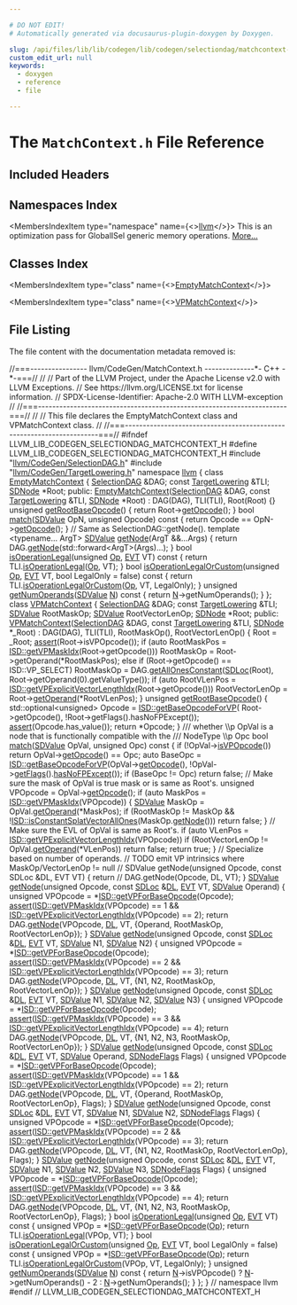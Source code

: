 ```yaml
---

# DO NOT EDIT!
# Automatically generated via docusaurus-plugin-doxygen by Doxygen.

slug: /api/files/lib/lib/codegen/lib/codegen/selectiondag/matchcontext-h
custom_edit_url: null
keywords:
  - doxygen
  - reference
  - file

---
```





# The `MatchContext.h` File Reference

<DoxygenPage pluginConfig={pluginConfig}>



## Included Headers

<IncludesList>
<IncludesListItem
  filePath="llvm/CodeGen/SelectionDAG.h"
  permalink="/docs/api/files/include/include/llvm/include/llvm/codegen/selectiondag-h"
  isLocal="true" />
<IncludesListItem
  filePath="llvm/CodeGen/TargetLowering.h"
  permalink="/docs/api/files/include/include/llvm/include/llvm/codegen/targetlowering-h"
  isLocal="true" />
</IncludesList>

## Namespaces Index

<MembersIndex>

<MembersIndexItem
  type="namespace"
  name={<><a href="/docs/api/namespaces/llvm">llvm</a></>}>
This is an optimization pass for GlobalISel generic memory operations. <a href="/docs/api/namespaces/llvm/#details">More...</a>
</MembersIndexItem>

</MembersIndex>

## Classes Index

<MembersIndex>

<MembersIndexItem
  type="class"
  name={<><a href="/docs/api/classes/llvm/emptymatchcontext">EmptyMatchContext</a></>}>
</MembersIndexItem>

<MembersIndexItem
  type="class"
  name={<><a href="/docs/api/classes/llvm/vpmatchcontext">VPMatchContext</a></>}>
</MembersIndexItem>

</MembersIndex>


## File Listing

The file content with the documentation metadata removed is:

<ProgramListing>

<Link id="l00001" /><CodeLine lineNumber="1"><span class="doxyHighlightComment">//===---------------- llvm/CodeGen/MatchContext.h  --------------&#42;- C++ -&#42;-===//</span></CodeLine>
<Link id="l00002" /><CodeLine lineNumber="2"><span class="doxyHighlightComment">//</span></CodeLine>
<Link id="l00003" /><CodeLine lineNumber="3"><span class="doxyHighlightComment">// Part of the LLVM Project, under the Apache License v2.0 with LLVM Exceptions.</span></CodeLine>
<Link id="l00004" /><CodeLine lineNumber="4"><span class="doxyHighlightComment">// See https://llvm.org/LICENSE.txt for license information.</span></CodeLine>
<Link id="l00005" /><CodeLine lineNumber="5"><span class="doxyHighlightComment">// SPDX-License-Identifier: Apache-2.0 WITH LLVM-exception</span></CodeLine>
<Link id="l00006" /><CodeLine lineNumber="6"><span class="doxyHighlightComment">//</span></CodeLine>
<Link id="l00007" /><CodeLine lineNumber="7"><span class="doxyHighlightComment">//===----------------------------------------------------------------------===//</span></CodeLine>
<Link id="l00008" /><CodeLine lineNumber="8"><span class="doxyHighlightComment">//</span></CodeLine>
<Link id="l00009" /><CodeLine lineNumber="9"><span class="doxyHighlightComment">// This file declares the EmptyMatchContext class and VPMatchContext class.</span></CodeLine>
<Link id="l00010" /><CodeLine lineNumber="10"><span class="doxyHighlightComment">//</span></CodeLine>
<Link id="l00011" /><CodeLine lineNumber="11"><span class="doxyHighlightComment">//===----------------------------------------------------------------------===//</span></CodeLine>
<Link id="l00012" /><CodeLine lineNumber="12"></CodeLine>
<Link id="l00013" /><CodeLine lineNumber="13"><span class="doxyHighlightPreprocessor">#ifndef LLVM&#95;LIB&#95;CODEGEN&#95;SELECTIONDAG&#95;MATCHCONTEXT&#95;H</span></CodeLine>
<Link id="l00014" /><CodeLine lineNumber="14"><span class="doxyHighlightPreprocessor">#define LLVM&#95;LIB&#95;CODEGEN&#95;SELECTIONDAG&#95;MATCHCONTEXT&#95;H</span></CodeLine>
<Link id="l00015" /><CodeLine lineNumber="15"></CodeLine>
<Link id="l00016" /><CodeLine lineNumber="16"><span class="doxyHighlightPreprocessor">#include &quot;<a href="/docs/api/files/include/include/llvm/include/llvm/codegen/selectiondag-h">llvm/CodeGen/SelectionDAG.h</a>&quot;</span></CodeLine>
<Link id="l00017" /><CodeLine lineNumber="17"><span class="doxyHighlightPreprocessor">#include &quot;<a href="/docs/api/files/include/include/llvm/include/llvm/codegen/targetlowering-h">llvm/CodeGen/TargetLowering.h</a>&quot;</span></CodeLine>
<Link id="l00018" /><CodeLine lineNumber="18"></CodeLine>
<Link id="l00019" /><CodeLine lineNumber="19"><span class="doxyHighlightKeyword">namespace </span><span class="doxyHighlight"><a href="/docs/api/namespaces/llvm">llvm</a> &#123;</span></CodeLine>
<Link id="l00020" /><CodeLine lineNumber="20"></CodeLine>
<Link id="l00021" /><CodeLine lineNumber="21" lineLink="/docs/api/classes/llvm/emptymatchcontext"><span class="doxyHighlightKeyword">class </span><span class="doxyHighlight"><a href="/docs/api/classes/llvm/emptymatchcontext/#a6dacbcc963d567d97544ff59b14a2a57">EmptyMatchContext</a> &#123;</span></CodeLine>
<Link id="l00022" /><CodeLine lineNumber="22"><span class="doxyHighlight">  <a href="/docs/api/classes/llvm/selectiondag">SelectionDAG</a> &amp;DAG;</span></CodeLine>
<Link id="l00023" /><CodeLine lineNumber="23"><span class="doxyHighlight">  </span><span class="doxyHighlightKeyword">const</span><span class="doxyHighlight"> <a href="/docs/api/classes/llvm/targetlowering">TargetLowering</a> &amp;TLI;</span></CodeLine>
<Link id="l00024" /><CodeLine lineNumber="24"><span class="doxyHighlight">  <a href="/docs/api/classes/llvm/sdnode">SDNode</a> &#42;Root;</span></CodeLine>
<Link id="l00025" /><CodeLine lineNumber="25"></CodeLine>
<Link id="l00026" /><CodeLine lineNumber="26"><span class="doxyHighlightKeyword">public</span><span class="doxyHighlight">:</span></CodeLine>
<Link id="l00027" /><CodeLine lineNumber="27" lineLink="/docs/api/classes/llvm/emptymatchcontext/#a6dacbcc963d567d97544ff59b14a2a57"><span class="doxyHighlight">  <a href="/docs/api/classes/llvm/emptymatchcontext/#a6dacbcc963d567d97544ff59b14a2a57">EmptyMatchContext</a>(<a href="/docs/api/classes/llvm/selectiondag">SelectionDAG</a> &amp;DAG, </span><span class="doxyHighlightKeyword">const</span><span class="doxyHighlight"> <a href="/docs/api/classes/llvm/targetlowering">TargetLowering</a> &amp;TLI, <a href="/docs/api/classes/llvm/sdnode">SDNode</a> &#42;Root)</span></CodeLine>
<Link id="l00028" /><CodeLine lineNumber="28"><span class="doxyHighlight">      : DAG(DAG), TLI(TLI), Root(Root) &#123;&#125;</span></CodeLine>
<Link id="l00029" /><CodeLine lineNumber="29"></CodeLine>
<Link id="l00030" /><CodeLine lineNumber="30" lineLink="/docs/api/classes/llvm/emptymatchcontext/#a80bf29753627b7c12416ed742d15e103"><span class="doxyHighlight">  </span><span class="doxyHighlightKeywordType">unsigned</span><span class="doxyHighlight"> <a href="/docs/api/classes/llvm/emptymatchcontext/#a80bf29753627b7c12416ed742d15e103">getRootBaseOpcode</a>() &#123; </span><span class="doxyHighlightKeywordFlow">return</span><span class="doxyHighlight"> Root-&gt;<a href="/docs/api/classes/llvm/sdnode/#a23f2f5947fc429aff1270651c6d019ea">getOpcode</a>(); &#125;</span></CodeLine>
<Link id="l00031" /><CodeLine lineNumber="31" lineLink="/docs/api/classes/llvm/emptymatchcontext/#a57a490617c60e8a5afc9fab788a0bb19"><span class="doxyHighlight">  </span><span class="doxyHighlightKeywordType">bool</span><span class="doxyHighlight"> <a href="/docs/api/classes/llvm/emptymatchcontext/#a57a490617c60e8a5afc9fab788a0bb19">match</a>(<a href="/docs/api/classes/llvm/sdvalue">SDValue</a> OpN, </span><span class="doxyHighlightKeywordType">unsigned</span><span class="doxyHighlight"> Opcode)</span><span class="doxyHighlightKeyword"> const </span><span class="doxyHighlight">&#123;</span></CodeLine>
<Link id="l00032" /><CodeLine lineNumber="32"><span class="doxyHighlight">    </span><span class="doxyHighlightKeywordFlow">return</span><span class="doxyHighlight"> Opcode == OpN-&gt;<a href="/docs/api/classes/llvm/sdnode/#a23f2f5947fc429aff1270651c6d019ea">getOpcode</a>();</span></CodeLine>
<Link id="l00033" /><CodeLine lineNumber="33"><span class="doxyHighlight">  &#125;</span></CodeLine>
<Link id="l00034" /><CodeLine lineNumber="34"></CodeLine>
<Link id="l00035" /><CodeLine lineNumber="35"><span class="doxyHighlight">  </span><span class="doxyHighlightComment">// Same as SelectionDAG::getNode().</span></CodeLine>
<Link id="l00036" /><CodeLine lineNumber="36" lineLink="/docs/api/classes/llvm/emptymatchcontext/#ae9efbbb6821c9ec9bce169853f80e0bb"><span class="doxyHighlight">  </span><span class="doxyHighlightKeyword">template</span><span class="doxyHighlight"> &lt;</span><span class="doxyHighlightKeyword">typename</span><span class="doxyHighlight">... ArgT&gt; <a href="/docs/api/classes/llvm/sdvalue">SDValue</a> <a href="/docs/api/classes/llvm/emptymatchcontext/#ae9efbbb6821c9ec9bce169853f80e0bb">getNode</a>(ArgT &amp;&amp;...Args) &#123;</span></CodeLine>
<Link id="l00037" /><CodeLine lineNumber="37"><span class="doxyHighlight">    </span><span class="doxyHighlightKeywordFlow">return</span><span class="doxyHighlight"> DAG.<a href="/docs/api/classes/llvm/selectiondag/#abad5b17501ce8972fb04a149611e7177">getNode</a>(std::forward&lt;ArgT&gt;(Args)...);</span></CodeLine>
<Link id="l00038" /><CodeLine lineNumber="38"><span class="doxyHighlight">  &#125;</span></CodeLine>
<Link id="l00039" /><CodeLine lineNumber="39"></CodeLine>
<Link id="l00040" /><CodeLine lineNumber="40" lineLink="/docs/api/classes/llvm/emptymatchcontext/#aa37a9dac5a5ee297dff8ef31a3dd7cfb"><span class="doxyHighlight">  </span><span class="doxyHighlightKeywordType">bool</span><span class="doxyHighlight"> <a href="/docs/api/classes/llvm/emptymatchcontext/#aa37a9dac5a5ee297dff8ef31a3dd7cfb">isOperationLegal</a>(</span><span class="doxyHighlightKeywordType">unsigned</span><span class="doxyHighlight"> <a href="/docs/api/namespaces/llvm/#ab471937b9a227e70c7fe8bd9604014d6">Op</a>, <a href="/docs/api/structs/llvm/evt">EVT</a> VT)</span><span class="doxyHighlightKeyword"> const </span><span class="doxyHighlight">&#123;</span></CodeLine>
<Link id="l00041" /><CodeLine lineNumber="41"><span class="doxyHighlight">    </span><span class="doxyHighlightKeywordFlow">return</span><span class="doxyHighlight"> TLI.<a href="/docs/api/classes/llvm/targetloweringbase/#a9245ed740fe76aaad3e5b0650da21c98">isOperationLegal</a>(<a href="/docs/api/namespaces/llvm/#ab471937b9a227e70c7fe8bd9604014d6">Op</a>, VT);</span></CodeLine>
<Link id="l00042" /><CodeLine lineNumber="42"><span class="doxyHighlight">  &#125;</span></CodeLine>
<Link id="l00043" /><CodeLine lineNumber="43"></CodeLine>
<Link id="l00044" /><CodeLine lineNumber="44" lineLink="/docs/api/classes/llvm/emptymatchcontext/#a58cb343b12f36746fe20cd41795db6b4"><span class="doxyHighlight">  </span><span class="doxyHighlightKeywordType">bool</span><span class="doxyHighlight"> <a href="/docs/api/classes/llvm/emptymatchcontext/#a58cb343b12f36746fe20cd41795db6b4">isOperationLegalOrCustom</a>(</span><span class="doxyHighlightKeywordType">unsigned</span><span class="doxyHighlight"> <a href="/docs/api/namespaces/llvm/#ab471937b9a227e70c7fe8bd9604014d6">Op</a>, <a href="/docs/api/structs/llvm/evt">EVT</a> VT,</span></CodeLine>
<Link id="l00045" /><CodeLine lineNumber="45"><span class="doxyHighlight">                                </span><span class="doxyHighlightKeywordType">bool</span><span class="doxyHighlight"> LegalOnly = </span><span class="doxyHighlightKeyword">false</span><span class="doxyHighlight">)</span><span class="doxyHighlightKeyword"> const </span><span class="doxyHighlight">&#123;</span></CodeLine>
<Link id="l00046" /><CodeLine lineNumber="46"><span class="doxyHighlight">    </span><span class="doxyHighlightKeywordFlow">return</span><span class="doxyHighlight"> TLI.<a href="/docs/api/classes/llvm/targetloweringbase/#aa93fbbc66d52a51d178af8ac4398ec05">isOperationLegalOrCustom</a>(<a href="/docs/api/namespaces/llvm/#ab471937b9a227e70c7fe8bd9604014d6">Op</a>, VT, LegalOnly);</span></CodeLine>
<Link id="l00047" /><CodeLine lineNumber="47"><span class="doxyHighlight">  &#125;</span></CodeLine>
<Link id="l00048" /><CodeLine lineNumber="48"></CodeLine>
<Link id="l00049" /><CodeLine lineNumber="49" lineLink="/docs/api/classes/llvm/emptymatchcontext/#a67dc70f91a2b8798e031073b8124cbe9"><span class="doxyHighlight">  </span><span class="doxyHighlightKeywordType">unsigned</span><span class="doxyHighlight"> <a href="/docs/api/classes/llvm/emptymatchcontext/#a67dc70f91a2b8798e031073b8124cbe9">getNumOperands</a>(<a href="/docs/api/classes/llvm/sdvalue">SDValue</a> <a href="/docs/api/files/lib/lib/support/regcomp-c/#a0240ac851181b84ac374872dc5434ee4">N</a>)</span><span class="doxyHighlightKeyword"> const </span><span class="doxyHighlight">&#123; </span><span class="doxyHighlightKeywordFlow">return</span><span class="doxyHighlight"> <a href="/docs/api/files/lib/lib/support/regcomp-c/#a0240ac851181b84ac374872dc5434ee4">N</a>-&gt;getNumOperands(); &#125;</span></CodeLine>
<Link id="l00050" /><CodeLine lineNumber="50"><span class="doxyHighlight">&#125;;</span></CodeLine>
<Link id="l00051" /><CodeLine lineNumber="51"></CodeLine>
<Link id="l00052" /><CodeLine lineNumber="52" lineLink="/docs/api/classes/llvm/vpmatchcontext"><span class="doxyHighlightKeyword">class </span><span class="doxyHighlight"><a href="/docs/api/classes/llvm/vpmatchcontext/#ac0cb159579a66c9f3b71d54e75411254">VPMatchContext</a> &#123;</span></CodeLine>
<Link id="l00053" /><CodeLine lineNumber="53"><span class="doxyHighlight">  <a href="/docs/api/classes/llvm/selectiondag">SelectionDAG</a> &amp;DAG;</span></CodeLine>
<Link id="l00054" /><CodeLine lineNumber="54"><span class="doxyHighlight">  </span><span class="doxyHighlightKeyword">const</span><span class="doxyHighlight"> <a href="/docs/api/classes/llvm/targetlowering">TargetLowering</a> &amp;TLI;</span></CodeLine>
<Link id="l00055" /><CodeLine lineNumber="55"><span class="doxyHighlight">  <a href="/docs/api/classes/llvm/sdvalue">SDValue</a> RootMaskOp;</span></CodeLine>
<Link id="l00056" /><CodeLine lineNumber="56"><span class="doxyHighlight">  <a href="/docs/api/classes/llvm/sdvalue">SDValue</a> RootVectorLenOp;</span></CodeLine>
<Link id="l00057" /><CodeLine lineNumber="57"><span class="doxyHighlight">  <a href="/docs/api/classes/llvm/sdnode">SDNode</a> &#42;Root;</span></CodeLine>
<Link id="l00058" /><CodeLine lineNumber="58"></CodeLine>
<Link id="l00059" /><CodeLine lineNumber="59"><span class="doxyHighlightKeyword">public</span><span class="doxyHighlight">:</span></CodeLine>
<Link id="l00060" /><CodeLine lineNumber="60" lineLink="/docs/api/classes/llvm/vpmatchcontext/#ac0cb159579a66c9f3b71d54e75411254"><span class="doxyHighlight">  <a href="/docs/api/classes/llvm/vpmatchcontext/#ac0cb159579a66c9f3b71d54e75411254">VPMatchContext</a>(<a href="/docs/api/classes/llvm/selectiondag">SelectionDAG</a> &amp;DAG, </span><span class="doxyHighlightKeyword">const</span><span class="doxyHighlight"> <a href="/docs/api/classes/llvm/targetlowering">TargetLowering</a> &amp;TLI, <a href="/docs/api/classes/llvm/sdnode">SDNode</a> &#42;&#95;Root)</span></CodeLine>
<Link id="l00061" /><CodeLine lineNumber="61"><span class="doxyHighlight">      : DAG(DAG), TLI(TLI), RootMaskOp(), RootVectorLenOp() &#123;</span></CodeLine>
<Link id="l00062" /><CodeLine lineNumber="62"><span class="doxyHighlight">    Root = &#95;Root;</span></CodeLine>
<Link id="l00063" /><CodeLine lineNumber="63"><span class="doxyHighlight">    <a href="/docs/api/files/lib/lib/target/lib/target/amdgpu/silowercontrolflow-cpp/#a4868c5d81c5ccc98c47aeab6244346a0">assert</a>(Root-&gt;isVPOpcode());</span></CodeLine>
<Link id="l00064" /><CodeLine lineNumber="64"><span class="doxyHighlight">    </span><span class="doxyHighlightKeywordFlow">if</span><span class="doxyHighlight"> (</span><span class="doxyHighlightKeyword">auto</span><span class="doxyHighlight"> RootMaskPos = <a href="/docs/api/namespaces/llvm/isd/#a7437e83b31f58ab47107029f63bd70b0">ISD::getVPMaskIdx</a>(Root-&gt;getOpcode()))</span></CodeLine>
<Link id="l00065" /><CodeLine lineNumber="65"><span class="doxyHighlight">      RootMaskOp = Root-&gt;getOperand(&#42;RootMaskPos);</span></CodeLine>
<Link id="l00066" /><CodeLine lineNumber="66"><span class="doxyHighlight">    </span><span class="doxyHighlightKeywordFlow">else</span><span class="doxyHighlight"> </span><span class="doxyHighlightKeywordFlow">if</span><span class="doxyHighlight"> (Root-&gt;getOpcode() == ISD::VP&#95;SELECT)</span></CodeLine>
<Link id="l00067" /><CodeLine lineNumber="67"><span class="doxyHighlight">      RootMaskOp = DAG.<a href="/docs/api/classes/llvm/selectiondag/#a1b134112bb3b8986d8082832a16eab6f">getAllOnesConstant</a>(<a href="/docs/api/classes/llvm/sdloc">SDLoc</a>(Root),</span></CodeLine>
<Link id="l00068" /><CodeLine lineNumber="68"><span class="doxyHighlight">                                          Root-&gt;getOperand(0).getValueType());</span></CodeLine>
<Link id="l00069" /><CodeLine lineNumber="69"></CodeLine>
<Link id="l00070" /><CodeLine lineNumber="70"><span class="doxyHighlight">    </span><span class="doxyHighlightKeywordFlow">if</span><span class="doxyHighlight"> (</span><span class="doxyHighlightKeyword">auto</span><span class="doxyHighlight"> RootVLenPos = <a href="/docs/api/namespaces/llvm/isd/#a8d086c45b7e89dc21157d97b9fc150a5">ISD::getVPExplicitVectorLengthIdx</a>(Root-&gt;getOpcode()))</span></CodeLine>
<Link id="l00071" /><CodeLine lineNumber="71"><span class="doxyHighlight">      RootVectorLenOp = Root-&gt;<a href="/docs/api/classes/llvm/sdnode/#a8388f666d6e735f35837ad03ed1f7a7a">getOperand</a>(&#42;RootVLenPos);</span></CodeLine>
<Link id="l00072" /><CodeLine lineNumber="72"><span class="doxyHighlight">  &#125;</span></CodeLine>
<Link id="l00073" /><CodeLine lineNumber="73"></CodeLine>
<Link id="l00074" /><CodeLine lineNumber="74" lineLink="/docs/api/classes/llvm/vpmatchcontext/#aa6d0d760dd7360d7039c76c59f96000e"><span class="doxyHighlight">  </span><span class="doxyHighlightKeywordType">unsigned</span><span class="doxyHighlight"> <a href="/docs/api/classes/llvm/vpmatchcontext/#aa6d0d760dd7360d7039c76c59f96000e">getRootBaseOpcode</a>() &#123;</span></CodeLine>
<Link id="l00075" /><CodeLine lineNumber="75"><span class="doxyHighlight">    std::optional&lt;unsigned&gt; Opcode = <a href="/docs/api/namespaces/llvm/isd/#a67022d78a6d8ee4377558da9ff259b8b">ISD::getBaseOpcodeForVP</a>(</span></CodeLine>
<Link id="l00076" /><CodeLine lineNumber="76"><span class="doxyHighlight">        Root-&gt;getOpcode(), !Root-&gt;getFlags().hasNoFPExcept());</span></CodeLine>
<Link id="l00077" /><CodeLine lineNumber="77"><span class="doxyHighlight">    <a href="/docs/api/files/lib/lib/target/lib/target/amdgpu/silowercontrolflow-cpp/#a4868c5d81c5ccc98c47aeab6244346a0">assert</a>(Opcode.has&#95;value());</span></CodeLine>
<Link id="l00078" /><CodeLine lineNumber="78"><span class="doxyHighlight">    </span><span class="doxyHighlightKeywordFlow">return</span><span class="doxyHighlight"> &#42;Opcode;</span></CodeLine>
<Link id="l00079" /><CodeLine lineNumber="79"><span class="doxyHighlight">  &#125;</span></CodeLine>
<Link id="l00080" /><CodeLine lineNumber="80"></CodeLine>
<Link id="l00081" /><CodeLine lineNumber="81"><span class="doxyHighlightComment">  /// whether \\p OpVal is a node that is functionally compatible with the</span></CodeLine>
<Link id="l00082" /><CodeLine lineNumber="82"><span class="doxyHighlightComment">  /// NodeType \\p Opc</span></CodeLine>
<Link id="l00083" /><CodeLine lineNumber="83" lineLink="/docs/api/classes/llvm/vpmatchcontext/#aa5e728389b60e4210dc8e60dc114ee56"><span class="doxyHighlight">  </span><span class="doxyHighlightKeywordType">bool</span><span class="doxyHighlight"> <a href="/docs/api/classes/llvm/vpmatchcontext/#aa5e728389b60e4210dc8e60dc114ee56">match</a>(<a href="/docs/api/classes/llvm/sdvalue">SDValue</a> OpVal, </span><span class="doxyHighlightKeywordType">unsigned</span><span class="doxyHighlight"> Opc)</span><span class="doxyHighlightKeyword"> const </span><span class="doxyHighlight">&#123;</span></CodeLine>
<Link id="l00084" /><CodeLine lineNumber="84"><span class="doxyHighlight">    </span><span class="doxyHighlightKeywordFlow">if</span><span class="doxyHighlight"> (!OpVal-&gt;<a href="/docs/api/classes/llvm/sdnode/#ad85183a1e40f2a1dc0840c22484b8eec">isVPOpcode</a>())</span></CodeLine>
<Link id="l00085" /><CodeLine lineNumber="85"><span class="doxyHighlight">      </span><span class="doxyHighlightKeywordFlow">return</span><span class="doxyHighlight"> OpVal-&gt;<a href="/docs/api/classes/llvm/sdnode/#a23f2f5947fc429aff1270651c6d019ea">getOpcode</a>() == Opc;</span></CodeLine>
<Link id="l00086" /><CodeLine lineNumber="86"></CodeLine>
<Link id="l00087" /><CodeLine lineNumber="87"><span class="doxyHighlight">    </span><span class="doxyHighlightKeyword">auto</span><span class="doxyHighlight"> BaseOpc = <a href="/docs/api/namespaces/llvm/isd/#a67022d78a6d8ee4377558da9ff259b8b">ISD::getBaseOpcodeForVP</a>(OpVal-&gt;<a href="/docs/api/classes/llvm/sdnode/#a23f2f5947fc429aff1270651c6d019ea">getOpcode</a>(),</span></CodeLine>
<Link id="l00088" /><CodeLine lineNumber="88"><span class="doxyHighlight">                                           !OpVal-&gt;<a href="/docs/api/classes/llvm/sdnode/#a5023bb0687db0b35d3b2d19327217ce5">getFlags</a>().<a href="/docs/api/structs/llvm/sdnodeflags/#a553009edbcae99399c3064fad5128464">hasNoFPExcept</a>());</span></CodeLine>
<Link id="l00089" /><CodeLine lineNumber="89"><span class="doxyHighlight">    </span><span class="doxyHighlightKeywordFlow">if</span><span class="doxyHighlight"> (BaseOpc != Opc)</span></CodeLine>
<Link id="l00090" /><CodeLine lineNumber="90"><span class="doxyHighlight">      </span><span class="doxyHighlightKeywordFlow">return</span><span class="doxyHighlight"> </span><span class="doxyHighlightKeyword">false</span><span class="doxyHighlight">;</span></CodeLine>
<Link id="l00091" /><CodeLine lineNumber="91"></CodeLine>
<Link id="l00092" /><CodeLine lineNumber="92"><span class="doxyHighlight">    </span><span class="doxyHighlightComment">// Make sure the mask of OpVal is true mask or is same as Root&#39;s.</span></CodeLine>
<Link id="l00093" /><CodeLine lineNumber="93"><span class="doxyHighlight">    </span><span class="doxyHighlightKeywordType">unsigned</span><span class="doxyHighlight"> VPOpcode = OpVal-&gt;<a href="/docs/api/classes/llvm/sdnode/#a23f2f5947fc429aff1270651c6d019ea">getOpcode</a>();</span></CodeLine>
<Link id="l00094" /><CodeLine lineNumber="94"><span class="doxyHighlight">    </span><span class="doxyHighlightKeywordFlow">if</span><span class="doxyHighlight"> (</span><span class="doxyHighlightKeyword">auto</span><span class="doxyHighlight"> MaskPos = <a href="/docs/api/namespaces/llvm/isd/#a7437e83b31f58ab47107029f63bd70b0">ISD::getVPMaskIdx</a>(VPOpcode)) &#123;</span></CodeLine>
<Link id="l00095" /><CodeLine lineNumber="95"><span class="doxyHighlight">      <a href="/docs/api/classes/llvm/sdvalue">SDValue</a> MaskOp = OpVal.<a href="/docs/api/classes/llvm/sdvalue/#a977e54da724d62e7b08e2ad69723731e">getOperand</a>(&#42;MaskPos);</span></CodeLine>
<Link id="l00096" /><CodeLine lineNumber="96"><span class="doxyHighlight">      </span><span class="doxyHighlightKeywordFlow">if</span><span class="doxyHighlight"> (RootMaskOp != MaskOp &amp;&amp;</span></CodeLine>
<Link id="l00097" /><CodeLine lineNumber="97"><span class="doxyHighlight">          !<a href="/docs/api/namespaces/llvm/isd/#a08b1839785665aed1d6e91dd72764713">ISD::isConstantSplatVectorAllOnes</a>(MaskOp.<a href="/docs/api/classes/llvm/sdvalue/#a2b08aa629a6326d1a0444ee6d477c39d">getNode</a>()))</span></CodeLine>
<Link id="l00098" /><CodeLine lineNumber="98"><span class="doxyHighlight">        </span><span class="doxyHighlightKeywordFlow">return</span><span class="doxyHighlight"> </span><span class="doxyHighlightKeyword">false</span><span class="doxyHighlight">;</span></CodeLine>
<Link id="l00099" /><CodeLine lineNumber="99"><span class="doxyHighlight">    &#125;</span></CodeLine>
<Link id="l00100" /><CodeLine lineNumber="100"></CodeLine>
<Link id="l00101" /><CodeLine lineNumber="101"><span class="doxyHighlight">    </span><span class="doxyHighlightComment">// Make sure the EVL of OpVal is same as Root&#39;s.</span></CodeLine>
<Link id="l00102" /><CodeLine lineNumber="102"><span class="doxyHighlight">    </span><span class="doxyHighlightKeywordFlow">if</span><span class="doxyHighlight"> (</span><span class="doxyHighlightKeyword">auto</span><span class="doxyHighlight"> VLenPos = <a href="/docs/api/namespaces/llvm/isd/#a8d086c45b7e89dc21157d97b9fc150a5">ISD::getVPExplicitVectorLengthIdx</a>(VPOpcode))</span></CodeLine>
<Link id="l00103" /><CodeLine lineNumber="103"><span class="doxyHighlight">      </span><span class="doxyHighlightKeywordFlow">if</span><span class="doxyHighlight"> (RootVectorLenOp != OpVal.<a href="/docs/api/classes/llvm/sdvalue/#a977e54da724d62e7b08e2ad69723731e">getOperand</a>(&#42;VLenPos))</span></CodeLine>
<Link id="l00104" /><CodeLine lineNumber="104"><span class="doxyHighlight">        </span><span class="doxyHighlightKeywordFlow">return</span><span class="doxyHighlight"> </span><span class="doxyHighlightKeyword">false</span><span class="doxyHighlight">;</span></CodeLine>
<Link id="l00105" /><CodeLine lineNumber="105"><span class="doxyHighlight">    </span><span class="doxyHighlightKeywordFlow">return</span><span class="doxyHighlight"> </span><span class="doxyHighlightKeyword">true</span><span class="doxyHighlight">;</span></CodeLine>
<Link id="l00106" /><CodeLine lineNumber="106"><span class="doxyHighlight">  &#125;</span></CodeLine>
<Link id="l00107" /><CodeLine lineNumber="107"></CodeLine>
<Link id="l00108" /><CodeLine lineNumber="108"><span class="doxyHighlight">  </span><span class="doxyHighlightComment">// Specialize based on number of operands.</span></CodeLine>
<Link id="l00109" /><CodeLine lineNumber="109"><span class="doxyHighlight">  </span><span class="doxyHighlightComment">// TODO emit VP intrinsics where MaskOp/VectorLenOp != null</span></CodeLine>
<Link id="l00110" /><CodeLine lineNumber="110"><span class="doxyHighlight">  </span><span class="doxyHighlightComment">// SDValue getNode(unsigned Opcode, const SDLoc &amp;DL, EVT VT) &#123; return</span></CodeLine>
<Link id="l00111" /><CodeLine lineNumber="111"><span class="doxyHighlight">  </span><span class="doxyHighlightComment">// DAG.getNode(Opcode, DL, VT); &#125;</span></CodeLine>
<Link id="l00112" /><CodeLine lineNumber="112" lineLink="/docs/api/classes/llvm/vpmatchcontext/#aa7a5e0450ca0690222a8254d95021660"><span class="doxyHighlight">  <a href="/docs/api/classes/llvm/sdvalue">SDValue</a> <a href="/docs/api/classes/llvm/vpmatchcontext/#aa7a5e0450ca0690222a8254d95021660">getNode</a>(</span><span class="doxyHighlightKeywordType">unsigned</span><span class="doxyHighlight"> Opcode, </span><span class="doxyHighlightKeyword">const</span><span class="doxyHighlight"> <a href="/docs/api/classes/llvm/sdloc">SDLoc</a> &amp;<a href="/docs/api/files/lib/lib/target/lib/target/arm/armslshardening-cpp/#ad467c4ab9119043f9b7750ab986be61a">DL</a>, <a href="/docs/api/structs/llvm/evt">EVT</a> VT, <a href="/docs/api/classes/llvm/sdvalue">SDValue</a> Operand) &#123;</span></CodeLine>
<Link id="l00113" /><CodeLine lineNumber="113"><span class="doxyHighlight">    </span><span class="doxyHighlightKeywordType">unsigned</span><span class="doxyHighlight"> VPOpcode = &#42;<a href="/docs/api/namespaces/llvm/isd/#a9d44a0b302d0ccccb3aef22380071bc6">ISD::getVPForBaseOpcode</a>(Opcode);</span></CodeLine>
<Link id="l00114" /><CodeLine lineNumber="114"><span class="doxyHighlight">    <a href="/docs/api/files/lib/lib/target/lib/target/amdgpu/silowercontrolflow-cpp/#a4868c5d81c5ccc98c47aeab6244346a0">assert</a>(<a href="/docs/api/namespaces/llvm/isd/#a7437e83b31f58ab47107029f63bd70b0">ISD::getVPMaskIdx</a>(VPOpcode) == 1 &amp;&amp;</span></CodeLine>
<Link id="l00115" /><CodeLine lineNumber="115"><span class="doxyHighlight">           <a href="/docs/api/namespaces/llvm/isd/#a8d086c45b7e89dc21157d97b9fc150a5">ISD::getVPExplicitVectorLengthIdx</a>(VPOpcode) == 2);</span></CodeLine>
<Link id="l00116" /><CodeLine lineNumber="116"><span class="doxyHighlight">    </span><span class="doxyHighlightKeywordFlow">return</span><span class="doxyHighlight"> DAG.<a href="/docs/api/classes/llvm/selectiondag/#abad5b17501ce8972fb04a149611e7177">getNode</a>(VPOpcode, <a href="/docs/api/files/lib/lib/target/lib/target/arm/armslshardening-cpp/#ad467c4ab9119043f9b7750ab986be61a">DL</a>, VT,</span></CodeLine>
<Link id="l00117" /><CodeLine lineNumber="117"><span class="doxyHighlight">                       &#123;Operand, RootMaskOp, RootVectorLenOp&#125;);</span></CodeLine>
<Link id="l00118" /><CodeLine lineNumber="118"><span class="doxyHighlight">  &#125;</span></CodeLine>
<Link id="l00119" /><CodeLine lineNumber="119"></CodeLine>
<Link id="l00120" /><CodeLine lineNumber="120" lineLink="/docs/api/classes/llvm/vpmatchcontext/#add54e11ade7b89f177a92e0bdb7dfef0"><span class="doxyHighlight">  <a href="/docs/api/classes/llvm/sdvalue">SDValue</a> <a href="/docs/api/classes/llvm/vpmatchcontext/#add54e11ade7b89f177a92e0bdb7dfef0">getNode</a>(</span><span class="doxyHighlightKeywordType">unsigned</span><span class="doxyHighlight"> Opcode, </span><span class="doxyHighlightKeyword">const</span><span class="doxyHighlight"> <a href="/docs/api/classes/llvm/sdloc">SDLoc</a> &amp;<a href="/docs/api/files/lib/lib/target/lib/target/arm/armslshardening-cpp/#ad467c4ab9119043f9b7750ab986be61a">DL</a>, <a href="/docs/api/structs/llvm/evt">EVT</a> VT, <a href="/docs/api/classes/llvm/sdvalue">SDValue</a> N1,</span></CodeLine>
<Link id="l00121" /><CodeLine lineNumber="121"><span class="doxyHighlight">                  <a href="/docs/api/classes/llvm/sdvalue">SDValue</a> N2) &#123;</span></CodeLine>
<Link id="l00122" /><CodeLine lineNumber="122"><span class="doxyHighlight">    </span><span class="doxyHighlightKeywordType">unsigned</span><span class="doxyHighlight"> VPOpcode = &#42;<a href="/docs/api/namespaces/llvm/isd/#a9d44a0b302d0ccccb3aef22380071bc6">ISD::getVPForBaseOpcode</a>(Opcode);</span></CodeLine>
<Link id="l00123" /><CodeLine lineNumber="123"><span class="doxyHighlight">    <a href="/docs/api/files/lib/lib/target/lib/target/amdgpu/silowercontrolflow-cpp/#a4868c5d81c5ccc98c47aeab6244346a0">assert</a>(<a href="/docs/api/namespaces/llvm/isd/#a7437e83b31f58ab47107029f63bd70b0">ISD::getVPMaskIdx</a>(VPOpcode) == 2 &amp;&amp;</span></CodeLine>
<Link id="l00124" /><CodeLine lineNumber="124"><span class="doxyHighlight">           <a href="/docs/api/namespaces/llvm/isd/#a8d086c45b7e89dc21157d97b9fc150a5">ISD::getVPExplicitVectorLengthIdx</a>(VPOpcode) == 3);</span></CodeLine>
<Link id="l00125" /><CodeLine lineNumber="125"><span class="doxyHighlight">    </span><span class="doxyHighlightKeywordFlow">return</span><span class="doxyHighlight"> DAG.<a href="/docs/api/classes/llvm/selectiondag/#abad5b17501ce8972fb04a149611e7177">getNode</a>(VPOpcode, <a href="/docs/api/files/lib/lib/target/lib/target/arm/armslshardening-cpp/#ad467c4ab9119043f9b7750ab986be61a">DL</a>, VT, &#123;N1, N2, RootMaskOp, RootVectorLenOp&#125;);</span></CodeLine>
<Link id="l00126" /><CodeLine lineNumber="126"><span class="doxyHighlight">  &#125;</span></CodeLine>
<Link id="l00127" /><CodeLine lineNumber="127"></CodeLine>
<Link id="l00128" /><CodeLine lineNumber="128" lineLink="/docs/api/classes/llvm/vpmatchcontext/#a643df68d072020a2409e6b4c6ffa92ce"><span class="doxyHighlight">  <a href="/docs/api/classes/llvm/sdvalue">SDValue</a> <a href="/docs/api/classes/llvm/vpmatchcontext/#a643df68d072020a2409e6b4c6ffa92ce">getNode</a>(</span><span class="doxyHighlightKeywordType">unsigned</span><span class="doxyHighlight"> Opcode, </span><span class="doxyHighlightKeyword">const</span><span class="doxyHighlight"> <a href="/docs/api/classes/llvm/sdloc">SDLoc</a> &amp;<a href="/docs/api/files/lib/lib/target/lib/target/arm/armslshardening-cpp/#ad467c4ab9119043f9b7750ab986be61a">DL</a>, <a href="/docs/api/structs/llvm/evt">EVT</a> VT, <a href="/docs/api/classes/llvm/sdvalue">SDValue</a> N1,</span></CodeLine>
<Link id="l00129" /><CodeLine lineNumber="129"><span class="doxyHighlight">                  <a href="/docs/api/classes/llvm/sdvalue">SDValue</a> N2, <a href="/docs/api/classes/llvm/sdvalue">SDValue</a> N3) &#123;</span></CodeLine>
<Link id="l00130" /><CodeLine lineNumber="130"><span class="doxyHighlight">    </span><span class="doxyHighlightKeywordType">unsigned</span><span class="doxyHighlight"> VPOpcode = &#42;<a href="/docs/api/namespaces/llvm/isd/#a9d44a0b302d0ccccb3aef22380071bc6">ISD::getVPForBaseOpcode</a>(Opcode);</span></CodeLine>
<Link id="l00131" /><CodeLine lineNumber="131"><span class="doxyHighlight">    <a href="/docs/api/files/lib/lib/target/lib/target/amdgpu/silowercontrolflow-cpp/#a4868c5d81c5ccc98c47aeab6244346a0">assert</a>(<a href="/docs/api/namespaces/llvm/isd/#a7437e83b31f58ab47107029f63bd70b0">ISD::getVPMaskIdx</a>(VPOpcode) == 3 &amp;&amp;</span></CodeLine>
<Link id="l00132" /><CodeLine lineNumber="132"><span class="doxyHighlight">           <a href="/docs/api/namespaces/llvm/isd/#a8d086c45b7e89dc21157d97b9fc150a5">ISD::getVPExplicitVectorLengthIdx</a>(VPOpcode) == 4);</span></CodeLine>
<Link id="l00133" /><CodeLine lineNumber="133"><span class="doxyHighlight">    </span><span class="doxyHighlightKeywordFlow">return</span><span class="doxyHighlight"> DAG.<a href="/docs/api/classes/llvm/selectiondag/#abad5b17501ce8972fb04a149611e7177">getNode</a>(VPOpcode, <a href="/docs/api/files/lib/lib/target/lib/target/arm/armslshardening-cpp/#ad467c4ab9119043f9b7750ab986be61a">DL</a>, VT,</span></CodeLine>
<Link id="l00134" /><CodeLine lineNumber="134"><span class="doxyHighlight">                       &#123;N1, N2, N3, RootMaskOp, RootVectorLenOp&#125;);</span></CodeLine>
<Link id="l00135" /><CodeLine lineNumber="135"><span class="doxyHighlight">  &#125;</span></CodeLine>
<Link id="l00136" /><CodeLine lineNumber="136"></CodeLine>
<Link id="l00137" /><CodeLine lineNumber="137" lineLink="/docs/api/classes/llvm/vpmatchcontext/#a4488f1d748f9fdad23f89b02f75e2e1d"><span class="doxyHighlight">  <a href="/docs/api/classes/llvm/sdvalue">SDValue</a> <a href="/docs/api/classes/llvm/vpmatchcontext/#a4488f1d748f9fdad23f89b02f75e2e1d">getNode</a>(</span><span class="doxyHighlightKeywordType">unsigned</span><span class="doxyHighlight"> Opcode, </span><span class="doxyHighlightKeyword">const</span><span class="doxyHighlight"> <a href="/docs/api/classes/llvm/sdloc">SDLoc</a> &amp;<a href="/docs/api/files/lib/lib/target/lib/target/arm/armslshardening-cpp/#ad467c4ab9119043f9b7750ab986be61a">DL</a>, <a href="/docs/api/structs/llvm/evt">EVT</a> VT, <a href="/docs/api/classes/llvm/sdvalue">SDValue</a> Operand,</span></CodeLine>
<Link id="l00138" /><CodeLine lineNumber="138"><span class="doxyHighlight">                  <a href="/docs/api/structs/llvm/sdnodeflags">SDNodeFlags</a> Flags) &#123;</span></CodeLine>
<Link id="l00139" /><CodeLine lineNumber="139"><span class="doxyHighlight">    </span><span class="doxyHighlightKeywordType">unsigned</span><span class="doxyHighlight"> VPOpcode = &#42;<a href="/docs/api/namespaces/llvm/isd/#a9d44a0b302d0ccccb3aef22380071bc6">ISD::getVPForBaseOpcode</a>(Opcode);</span></CodeLine>
<Link id="l00140" /><CodeLine lineNumber="140"><span class="doxyHighlight">    <a href="/docs/api/files/lib/lib/target/lib/target/amdgpu/silowercontrolflow-cpp/#a4868c5d81c5ccc98c47aeab6244346a0">assert</a>(<a href="/docs/api/namespaces/llvm/isd/#a7437e83b31f58ab47107029f63bd70b0">ISD::getVPMaskIdx</a>(VPOpcode) == 1 &amp;&amp;</span></CodeLine>
<Link id="l00141" /><CodeLine lineNumber="141"><span class="doxyHighlight">           <a href="/docs/api/namespaces/llvm/isd/#a8d086c45b7e89dc21157d97b9fc150a5">ISD::getVPExplicitVectorLengthIdx</a>(VPOpcode) == 2);</span></CodeLine>
<Link id="l00142" /><CodeLine lineNumber="142"><span class="doxyHighlight">    </span><span class="doxyHighlightKeywordFlow">return</span><span class="doxyHighlight"> DAG.<a href="/docs/api/classes/llvm/selectiondag/#abad5b17501ce8972fb04a149611e7177">getNode</a>(VPOpcode, <a href="/docs/api/files/lib/lib/target/lib/target/arm/armslshardening-cpp/#ad467c4ab9119043f9b7750ab986be61a">DL</a>, VT, &#123;Operand, RootMaskOp, RootVectorLenOp&#125;,</span></CodeLine>
<Link id="l00143" /><CodeLine lineNumber="143"><span class="doxyHighlight">                       Flags);</span></CodeLine>
<Link id="l00144" /><CodeLine lineNumber="144"><span class="doxyHighlight">  &#125;</span></CodeLine>
<Link id="l00145" /><CodeLine lineNumber="145"></CodeLine>
<Link id="l00146" /><CodeLine lineNumber="146" lineLink="/docs/api/classes/llvm/vpmatchcontext/#a143e8aaa96ce7a17369dcf210b571bb9"><span class="doxyHighlight">  <a href="/docs/api/classes/llvm/sdvalue">SDValue</a> <a href="/docs/api/classes/llvm/vpmatchcontext/#a143e8aaa96ce7a17369dcf210b571bb9">getNode</a>(</span><span class="doxyHighlightKeywordType">unsigned</span><span class="doxyHighlight"> Opcode, </span><span class="doxyHighlightKeyword">const</span><span class="doxyHighlight"> <a href="/docs/api/classes/llvm/sdloc">SDLoc</a> &amp;<a href="/docs/api/files/lib/lib/target/lib/target/arm/armslshardening-cpp/#ad467c4ab9119043f9b7750ab986be61a">DL</a>, <a href="/docs/api/structs/llvm/evt">EVT</a> VT, <a href="/docs/api/classes/llvm/sdvalue">SDValue</a> N1,</span></CodeLine>
<Link id="l00147" /><CodeLine lineNumber="147"><span class="doxyHighlight">                  <a href="/docs/api/classes/llvm/sdvalue">SDValue</a> N2, <a href="/docs/api/structs/llvm/sdnodeflags">SDNodeFlags</a> Flags) &#123;</span></CodeLine>
<Link id="l00148" /><CodeLine lineNumber="148"><span class="doxyHighlight">    </span><span class="doxyHighlightKeywordType">unsigned</span><span class="doxyHighlight"> VPOpcode = &#42;<a href="/docs/api/namespaces/llvm/isd/#a9d44a0b302d0ccccb3aef22380071bc6">ISD::getVPForBaseOpcode</a>(Opcode);</span></CodeLine>
<Link id="l00149" /><CodeLine lineNumber="149"><span class="doxyHighlight">    <a href="/docs/api/files/lib/lib/target/lib/target/amdgpu/silowercontrolflow-cpp/#a4868c5d81c5ccc98c47aeab6244346a0">assert</a>(<a href="/docs/api/namespaces/llvm/isd/#a7437e83b31f58ab47107029f63bd70b0">ISD::getVPMaskIdx</a>(VPOpcode) == 2 &amp;&amp;</span></CodeLine>
<Link id="l00150" /><CodeLine lineNumber="150"><span class="doxyHighlight">           <a href="/docs/api/namespaces/llvm/isd/#a8d086c45b7e89dc21157d97b9fc150a5">ISD::getVPExplicitVectorLengthIdx</a>(VPOpcode) == 3);</span></CodeLine>
<Link id="l00151" /><CodeLine lineNumber="151"><span class="doxyHighlight">    </span><span class="doxyHighlightKeywordFlow">return</span><span class="doxyHighlight"> DAG.<a href="/docs/api/classes/llvm/selectiondag/#abad5b17501ce8972fb04a149611e7177">getNode</a>(VPOpcode, <a href="/docs/api/files/lib/lib/target/lib/target/arm/armslshardening-cpp/#ad467c4ab9119043f9b7750ab986be61a">DL</a>, VT, &#123;N1, N2, RootMaskOp, RootVectorLenOp&#125;,</span></CodeLine>
<Link id="l00152" /><CodeLine lineNumber="152"><span class="doxyHighlight">                       Flags);</span></CodeLine>
<Link id="l00153" /><CodeLine lineNumber="153"><span class="doxyHighlight">  &#125;</span></CodeLine>
<Link id="l00154" /><CodeLine lineNumber="154"></CodeLine>
<Link id="l00155" /><CodeLine lineNumber="155" lineLink="/docs/api/classes/llvm/vpmatchcontext/#a584096acdf04dc75f08874d08f65bc0d"><span class="doxyHighlight">  <a href="/docs/api/classes/llvm/sdvalue">SDValue</a> <a href="/docs/api/classes/llvm/vpmatchcontext/#a584096acdf04dc75f08874d08f65bc0d">getNode</a>(</span><span class="doxyHighlightKeywordType">unsigned</span><span class="doxyHighlight"> Opcode, </span><span class="doxyHighlightKeyword">const</span><span class="doxyHighlight"> <a href="/docs/api/classes/llvm/sdloc">SDLoc</a> &amp;<a href="/docs/api/files/lib/lib/target/lib/target/arm/armslshardening-cpp/#ad467c4ab9119043f9b7750ab986be61a">DL</a>, <a href="/docs/api/structs/llvm/evt">EVT</a> VT, <a href="/docs/api/classes/llvm/sdvalue">SDValue</a> N1,</span></CodeLine>
<Link id="l00156" /><CodeLine lineNumber="156"><span class="doxyHighlight">                  <a href="/docs/api/classes/llvm/sdvalue">SDValue</a> N2, <a href="/docs/api/classes/llvm/sdvalue">SDValue</a> N3, <a href="/docs/api/structs/llvm/sdnodeflags">SDNodeFlags</a> Flags) &#123;</span></CodeLine>
<Link id="l00157" /><CodeLine lineNumber="157"><span class="doxyHighlight">    </span><span class="doxyHighlightKeywordType">unsigned</span><span class="doxyHighlight"> VPOpcode = &#42;<a href="/docs/api/namespaces/llvm/isd/#a9d44a0b302d0ccccb3aef22380071bc6">ISD::getVPForBaseOpcode</a>(Opcode);</span></CodeLine>
<Link id="l00158" /><CodeLine lineNumber="158"><span class="doxyHighlight">    <a href="/docs/api/files/lib/lib/target/lib/target/amdgpu/silowercontrolflow-cpp/#a4868c5d81c5ccc98c47aeab6244346a0">assert</a>(<a href="/docs/api/namespaces/llvm/isd/#a7437e83b31f58ab47107029f63bd70b0">ISD::getVPMaskIdx</a>(VPOpcode) == 3 &amp;&amp;</span></CodeLine>
<Link id="l00159" /><CodeLine lineNumber="159"><span class="doxyHighlight">           <a href="/docs/api/namespaces/llvm/isd/#a8d086c45b7e89dc21157d97b9fc150a5">ISD::getVPExplicitVectorLengthIdx</a>(VPOpcode) == 4);</span></CodeLine>
<Link id="l00160" /><CodeLine lineNumber="160"><span class="doxyHighlight">    </span><span class="doxyHighlightKeywordFlow">return</span><span class="doxyHighlight"> DAG.<a href="/docs/api/classes/llvm/selectiondag/#abad5b17501ce8972fb04a149611e7177">getNode</a>(VPOpcode, <a href="/docs/api/files/lib/lib/target/lib/target/arm/armslshardening-cpp/#ad467c4ab9119043f9b7750ab986be61a">DL</a>, VT,</span></CodeLine>
<Link id="l00161" /><CodeLine lineNumber="161"><span class="doxyHighlight">                       &#123;N1, N2, N3, RootMaskOp, RootVectorLenOp&#125;, Flags);</span></CodeLine>
<Link id="l00162" /><CodeLine lineNumber="162"><span class="doxyHighlight">  &#125;</span></CodeLine>
<Link id="l00163" /><CodeLine lineNumber="163"></CodeLine>
<Link id="l00164" /><CodeLine lineNumber="164" lineLink="/docs/api/classes/llvm/vpmatchcontext/#a4a2592cb149a9c5d9aa7f6347e12419d"><span class="doxyHighlight">  </span><span class="doxyHighlightKeywordType">bool</span><span class="doxyHighlight"> <a href="/docs/api/classes/llvm/vpmatchcontext/#a4a2592cb149a9c5d9aa7f6347e12419d">isOperationLegal</a>(</span><span class="doxyHighlightKeywordType">unsigned</span><span class="doxyHighlight"> <a href="/docs/api/namespaces/llvm/#ab471937b9a227e70c7fe8bd9604014d6">Op</a>, <a href="/docs/api/structs/llvm/evt">EVT</a> VT)</span><span class="doxyHighlightKeyword"> const </span><span class="doxyHighlight">&#123;</span></CodeLine>
<Link id="l00165" /><CodeLine lineNumber="165"><span class="doxyHighlight">    </span><span class="doxyHighlightKeywordType">unsigned</span><span class="doxyHighlight"> VPOp = &#42;<a href="/docs/api/namespaces/llvm/isd/#a9d44a0b302d0ccccb3aef22380071bc6">ISD::getVPForBaseOpcode</a>(<a href="/docs/api/namespaces/llvm/#ab471937b9a227e70c7fe8bd9604014d6">Op</a>);</span></CodeLine>
<Link id="l00166" /><CodeLine lineNumber="166"><span class="doxyHighlight">    </span><span class="doxyHighlightKeywordFlow">return</span><span class="doxyHighlight"> TLI.<a href="/docs/api/classes/llvm/targetloweringbase/#a9245ed740fe76aaad3e5b0650da21c98">isOperationLegal</a>(VPOp, VT);</span></CodeLine>
<Link id="l00167" /><CodeLine lineNumber="167"><span class="doxyHighlight">  &#125;</span></CodeLine>
<Link id="l00168" /><CodeLine lineNumber="168"></CodeLine>
<Link id="l00169" /><CodeLine lineNumber="169" lineLink="/docs/api/classes/llvm/vpmatchcontext/#a1746b90cd2a50955871260730a4ab400"><span class="doxyHighlight">  </span><span class="doxyHighlightKeywordType">bool</span><span class="doxyHighlight"> <a href="/docs/api/classes/llvm/vpmatchcontext/#a1746b90cd2a50955871260730a4ab400">isOperationLegalOrCustom</a>(</span><span class="doxyHighlightKeywordType">unsigned</span><span class="doxyHighlight"> <a href="/docs/api/namespaces/llvm/#ab471937b9a227e70c7fe8bd9604014d6">Op</a>, <a href="/docs/api/structs/llvm/evt">EVT</a> VT,</span></CodeLine>
<Link id="l00170" /><CodeLine lineNumber="170"><span class="doxyHighlight">                                </span><span class="doxyHighlightKeywordType">bool</span><span class="doxyHighlight"> LegalOnly = </span><span class="doxyHighlightKeyword">false</span><span class="doxyHighlight">)</span><span class="doxyHighlightKeyword"> const </span><span class="doxyHighlight">&#123;</span></CodeLine>
<Link id="l00171" /><CodeLine lineNumber="171"><span class="doxyHighlight">    </span><span class="doxyHighlightKeywordType">unsigned</span><span class="doxyHighlight"> VPOp = &#42;<a href="/docs/api/namespaces/llvm/isd/#a9d44a0b302d0ccccb3aef22380071bc6">ISD::getVPForBaseOpcode</a>(<a href="/docs/api/namespaces/llvm/#ab471937b9a227e70c7fe8bd9604014d6">Op</a>);</span></CodeLine>
<Link id="l00172" /><CodeLine lineNumber="172"><span class="doxyHighlight">    </span><span class="doxyHighlightKeywordFlow">return</span><span class="doxyHighlight"> TLI.<a href="/docs/api/classes/llvm/targetloweringbase/#aa93fbbc66d52a51d178af8ac4398ec05">isOperationLegalOrCustom</a>(VPOp, VT, LegalOnly);</span></CodeLine>
<Link id="l00173" /><CodeLine lineNumber="173"><span class="doxyHighlight">  &#125;</span></CodeLine>
<Link id="l00174" /><CodeLine lineNumber="174"></CodeLine>
<Link id="l00175" /><CodeLine lineNumber="175" lineLink="/docs/api/classes/llvm/vpmatchcontext/#aefbf3140b6d37b3c71d839bd5a694bc8"><span class="doxyHighlight">  </span><span class="doxyHighlightKeywordType">unsigned</span><span class="doxyHighlight"> <a href="/docs/api/classes/llvm/vpmatchcontext/#aefbf3140b6d37b3c71d839bd5a694bc8">getNumOperands</a>(<a href="/docs/api/classes/llvm/sdvalue">SDValue</a> <a href="/docs/api/files/lib/lib/support/regcomp-c/#a0240ac851181b84ac374872dc5434ee4">N</a>)</span><span class="doxyHighlightKeyword"> const </span><span class="doxyHighlight">&#123;</span></CodeLine>
<Link id="l00176" /><CodeLine lineNumber="176"><span class="doxyHighlight">    </span><span class="doxyHighlightKeywordFlow">return</span><span class="doxyHighlight"> <a href="/docs/api/files/lib/lib/support/regcomp-c/#a0240ac851181b84ac374872dc5434ee4">N</a>-&gt;isVPOpcode() ? <a href="/docs/api/files/lib/lib/support/regcomp-c/#a0240ac851181b84ac374872dc5434ee4">N</a>-&gt;getNumOperands() - 2 : <a href="/docs/api/files/lib/lib/support/regcomp-c/#a0240ac851181b84ac374872dc5434ee4">N</a>-&gt;getNumOperands();</span></CodeLine>
<Link id="l00177" /><CodeLine lineNumber="177"><span class="doxyHighlight">  &#125;</span></CodeLine>
<Link id="l00178" /><CodeLine lineNumber="178"><span class="doxyHighlight">&#125;;</span></CodeLine>
<Link id="l00179" /><CodeLine lineNumber="179"></CodeLine>
<Link id="l00180" /><CodeLine lineNumber="180"><span class="doxyHighlight">&#125; </span><span class="doxyHighlightComment">// namespace llvm</span></CodeLine>
<Link id="l00181" /><CodeLine lineNumber="181"></CodeLine>
<Link id="l00182" /><CodeLine lineNumber="182"><span class="doxyHighlightPreprocessor">#endif </span><span class="doxyHighlightComment">// LLVM&#95;LIB&#95;CODEGEN&#95;SELECTIONDAG&#95;MATCHCONTEXT&#95;H</span></CodeLine>

</ProgramListing>


</DoxygenPage>
